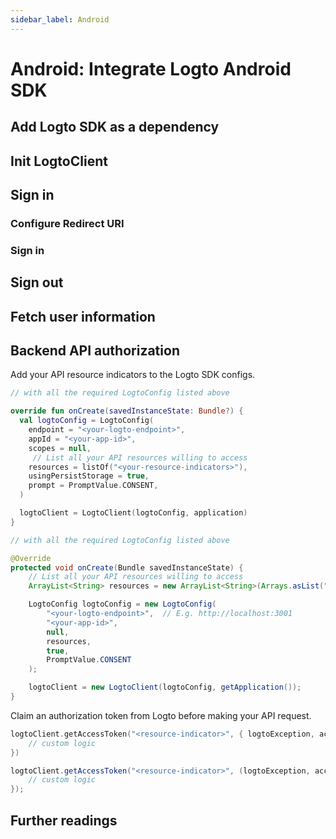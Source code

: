 ```yaml
---
sidebar_label: Android
---
```





# Android: Integrate Logto Android SDK

<AppNote type="Native App" />

## Add Logto SDK as a dependency

<AddSdk />

## Init LogtoClient

<InitClient />

## Sign in

### Configure Redirect URI

<ConfigAndroidRedirectUri />

<ConfigureRedirectUri
  figureSrc={redirectUriFigure}
  redirectUri="io.logto.android://io.logto.sample/callback"
/>

### Sign in

<ImplementSignIn />

## Sign out

<ImplementSignOut />

## Fetch user information

<FetchUserInformation apiCodeFragment="logtoClient.fetchUserInfo()" />

## Backend API authorization

<GetAuthorizationToken />

Add your API resource indicators to the Logto SDK configs.

<Tabs>
<TabItem value="kotlin" label="Kotlin">

```kotlin
// with all the required LogtoConfig listed above

override fun onCreate(savedInstanceState: Bundle?) {
  val logtoConfig = LogtoConfig(
    endpoint = "<your-logto-endpoint>",
    appId = "<your-app-id>",
    scopes = null,
     // List all your API resources willing to access
    resources = listOf("<your-resource-indicators>"),
    usingPersistStorage = true,
    prompt = PromptValue.CONSENT,
  )

  logtoClient = LogtoClient(logtoConfig, application)
}

```

</TabItem>
<TabItem value="java" label="Java">

```java
// with all the required LogtoConfig listed above

@Override
protected void onCreate(Bundle savedInstanceState) {
    // List all your API resources willing to access
    ArrayList<String> resources = new ArrayList<String>(Arrays.asList("<your-resource-indicators>"));

    LogtoConfig logtoConfig = new LogtoConfig(
        "<your-logto-endpoint>",  // E.g. http://localhost:3001
        "<your-app-id>",
        null,
        resources,
        true,
        PromptValue.CONSENT
    );

    logtoClient = new LogtoClient(logtoConfig, getApplication());
}
```

</TabItem>
</Tabs>

Claim an authorization token from Logto before making your API request.

<Tabs>
<TabItem value="kotlin" label="Kotlin">

```kotlin
logtoClient.getAccessToken("<resource-indicator>", { logtoException, accessToken ->
    // custom logic
})
```

</TabItem>
<TabItem value="java" label="Java">

```java
logtoClient.getAccessToken("<resource-indicator>", (logtoException, accessToken) -> {
    // custom logic
});
```

</TabItem>

</Tabs>

<ApplyAuthorizationToken />

## Further readings

<FurtherReadings />
